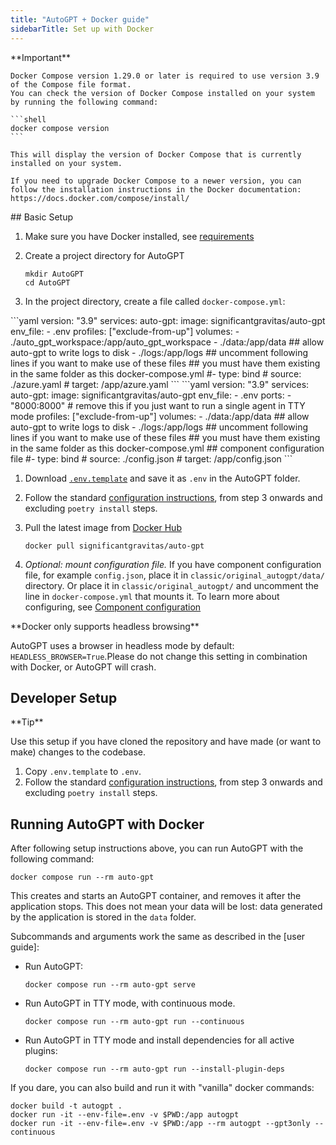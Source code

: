 ```yaml
---
title: "AutoGPT + Docker guide"
sidebarTitle: Set up with Docker
---
```



<Note>
**Important**

    Docker Compose version 1.29.0 or later is required to use version 3.9 of the Compose file format.
    You can check the version of Docker Compose installed on your system by running the following command:

    ```shell
    docker compose version
    ```

    This will display the version of Docker Compose that is currently installed on your system.

    If you need to upgrade Docker Compose to a newer version, you can follow the installation instructions in the Docker documentation: https://docs.docker.com/compose/install/
</Note>
## Basic Setup

1. Make sure you have Docker installed, see [requirements](./index.md#requirements)
2. Create a project directory for AutoGPT

    ```shell
    mkdir AutoGPT
    cd AutoGPT
    ```

3. In the project directory, create a file called `docker-compose.yml`:

<Accordion title="docker-compose.yml>  for <= v0.4.7">
    ```yaml
    version: "3.9"
    services:
      auto-gpt:
        image: significantgravitas/auto-gpt
        env_file:
          - .env
        profiles: ["exclude-from-up"]
        volumes:
          - ./auto_gpt_workspace:/app/auto_gpt_workspace
          - ./data:/app/data
          ## allow auto-gpt to write logs to disk
          - ./logs:/app/logs
          ## uncomment following lines if you want to make use of these files
          ## you must have them existing in the same folder as this docker-compose.yml
          #- type: bind
          #  source: ./azure.yaml
          #  target: /app/azure.yaml
    ```
</Accordion>
<Accordion
  title="docker-compose.yml> for > v0.4.7 (including <code>master</code>)"
>
 ```yaml
    version: "3.9"
    services:
      auto-gpt:
        image: significantgravitas/auto-gpt
        env_file:
          - .env
        ports:
          - "8000:8000"  # remove this if you just want to run a single agent in TTY mode
        profiles: ["exclude-from-up"]
        volumes:
          - ./data:/app/data
          ## allow auto-gpt to write logs to disk
          - ./logs:/app/logs
          ## uncomment following lines if you want to make use of these files
          ## you must have them existing in the same folder as this docker-compose.yml
          ## component configuration file
          #- type: bind
          #  source: ./config.json
          #  target: /app/config.json
    ```
</Accordion>

1. Download [`.env.template`][.env.template] and save it as `.env` in the AutoGPT folder.
2. Follow the standard [configuration instructions](./index.md#completing-the-setup),
   from step 3 onwards and excluding `poetry install` steps.
3. Pull the latest image from [Docker Hub]

    ```shell
    docker pull significantgravitas/auto-gpt
    ```
4. _Optional: mount configuration file._
      If you have component configuration file, for example `config.json`, place it in `classic/original_autogpt/data/` directory. Or place it in `classic/original_autogpt/` and uncomment the line in `docker-compose.yml` that mounts it.
      To learn more about configuring, see [Component configuration](/classic/forge/components/components#json-configuration)

<Info>
  **Docker only supports headless browsing**

  AutoGPT uses a browser in headless mode by default: `HEADLESS_BROWSER=True`.Please do not change this setting in combination with Docker, or AutoGPT will crash.

</Info>

[.env.template]: https://github.com/Significant-Gravitas/AutoGPT/tree/master/classic/original_autogpt/.env.template
[Docker Hub]: https://hub.docker.com/r/significantgravitas/auto-gpt

## Developer Setup

<Tip>
**Tip**

Use this setup if you have cloned the repository and have made (or want to make) changes to the codebase.
</Tip>

1. Copy `.env.template` to `.env`.
2. Follow the standard [configuration instructions](./index.md#completing-the-setup),
   from step 3 onwards and excluding `poetry install` steps.

## Running AutoGPT with Docker

After following setup instructions above, you can run AutoGPT with the following command:

```shell
docker compose run --rm auto-gpt
```

This creates and starts an AutoGPT container, and removes it after the application stops.
This does not mean your data will be lost: data generated by the application is stored
in the `data` folder.

Subcommands and arguments work the same as described in the [user guide]:

* Run AutoGPT:
    ```shell
    docker compose run --rm auto-gpt serve
    ```
* Run AutoGPT in TTY mode, with continuous mode.
    ```shell
    docker compose run --rm auto-gpt run --continuous
    ```
* Run AutoGPT in TTY mode and install dependencies for all active plugins:
    ```shell
    docker compose run --rm auto-gpt run --install-plugin-deps
    ```

If you dare, you can also build and run it with "vanilla" docker commands:

```shell
docker build -t autogpt .
docker run -it --env-file=.env -v $PWD:/app autogpt
docker run -it --env-file=.env -v $PWD:/app --rm autogpt --gpt3only --continuous
```
